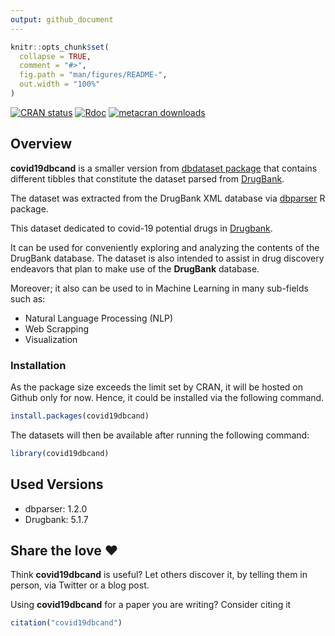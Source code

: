```yaml
---
output: github_document
---
```


<!-- README.md is generated from README.Rmd. Please edit that file -->

```r
knitr::opts_chunk$set(
  collapse = TRUE,
  comment = "#>",
  fig.path = "man/figures/README-",
  out.width = "100%"
)
```
<!-- badges: start -->
[![CRAN status](https://www.r-pkg.org/badges/version/covid19dbcand)](https://CRAN.R-project.org/package=covid19dbcand)
[![Rdoc](https://www.rdocumentation.org/badges/version/covid19dbcand)](https://www.rdocumentation.org/packages/covid19dbcand)
[![metacran downloads](https://cranlogs.r-pkg.org/badges/grand-total/covid19dbcand)](https://cran.r-project.org/package=covid19dbcand)
<!-- badges: end -->


## Overview
**covid19dbcand** is a smaller version from [dbdataset package](https://github.com/Dainanahan/dbdataset) that contains different tibbles that constitute the dataset parsed from [DrugBank](https://www.drugbank.ca). 

The dataset was extracted from the DrugBank XML database via [dbparser](https://docs.ropensci.org/dbparser) R package.

This dataset dedicated to covid-19 potential drugs in [Drugbank](https://www.drugbank.ca/covid-19#drugs). 

It can be used for conveniently exploring and analyzing the contents of the DrugBank database. The dataset is also intended to assist in drug discovery endeavors that plan to make use of the **DrugBank** database.

Moreover; it also can be used to in Machine Learning in many sub-fields such as:

- Natural Language Processing (NLP)
- Web Scrapping
- Visualization

### Installation
As the package size exceeds the limit set by CRAN, it will be hosted on Github only for now. Hence, it could be installed via the following command.

```r
install.packages(covid19dbcand)
```

The datasets will then be available after running the following command:

```r
library(covid19dbcand)
```

## Used Versions
* dbparser: 1.2.0
* Drugbank: 5.1.7

## Share the love ❤️

Think **covid19dbcand** is useful? Let others discover it, by telling them in person, via Twitter or a blog post.

Using **covid19dbcand** for a paper you are writing? Consider citing it
```r
citation("covid19dbcand")
```


